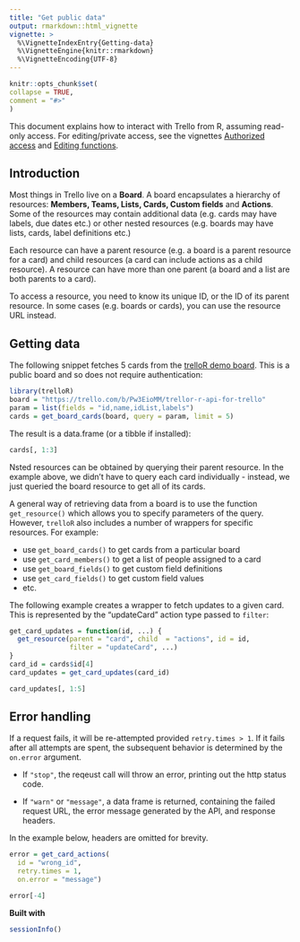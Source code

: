 ```yaml
---
title: "Get public data"
output: rmarkdown::html_vignette
vignette: >
  %\VignetteIndexEntry{Getting-data}
  %\VignetteEngine{knitr::rmarkdown}
  %\VignetteEncoding{UTF-8}
---
```

  
```r
knitr::opts_chunk$set(
collapse = TRUE,
comment = "#>"
)
```

This document explains how to interact with Trello from R, assuming read-only 
access. For editing/private access, see the vignettes
[Authorized access](https://jchrom.github.io/trelloR/articles/auth-access.html)
and
[Editing functions](https://jchrom.github.io/trelloR/articles/edit-fun.html).

Introduction
------------

Most things in Trello live on a __Board__. A board encapsulates a hierarchy
of resources:  __Members, Teams, Lists, Cards, Custom fields__ and __Actions__.
Some of the resources may contain additional data (e.g. cards may have labels,
due dates etc.) or other nested resources (e.g. boards may have lists, cards,
label definitions etc.)

Each resource can have a parent resource (e.g. a board is a parent resource
for a card) and child resources (a card can include actions as a child resource).
A resource can have more than one parent (a board and a list are both parents
to a card).

To access a resource, you need to know its unique ID, or the ID of its parent
resource. In some cases (e.g. boards or cards), you can use the resource URL
instead.

Getting data
------------

The following snippet fetches 5 cards from the [trelloR demo board](https://trello.com/b/Pw3EioMM/trellor-r-api-for-trello). This is a public board and so does not require authentication:

```r
library(trelloR)
board = "https://trello.com/b/Pw3EioMM/trellor-r-api-for-trello"
param = list(fields = "id,name,idList,labels")
cards = get_board_cards(board, query = param, limit = 5)
```

The result is a data.frame (or a tibble if installed):

``` r
cards[, 1:3]
```

Nsted resources can be obtained by querying their parent resource. In the example
above, we didn't have to query each card individually - instead, we just queried
the board resource to get all of its cards.

A general way of retrieving data from a board is to use the function
`get_resource()` which allows you to specify parameters of the query. However,
`trelloR` also includes a number of wrappers for specific resources. For
example: 

* use `get_board_cards()` to get cards from a particular board
* use `get_card_members()` to get a list of people assigned to a card
* use `get_board_fields()` to get custom field definitions
* use `get_card_fields()` to get custom field values
* etc.

The following example creates a wrapper to fetch updates to a given card. This
is represented by the "updateCard" action type passed to `filter`:

```r
get_card_updates = function(id, ...) {
  get_resource(parent = "card", child  = "actions", id = id,
               filter = "updateCard", ...)
}
card_id = cards$id[4]
card_updates = get_card_updates(card_id)
```

```r
card_updates[, 1:5]
```

Error handling
--------------

If a request fails, it will be re-attempted provided `retry.times > 1`. If it
fails after all attempts are spent, the subsequent behavior is determined
by the `on.error` argument.

* If `"stop"`, the reqeust call will throw an error, printing out the http status
  code.
  
* If `"warn"` or `"message"`, a data frame is returned, containing the failed
  request URL, the error message generated by the API, and response headers.
  
In the example below, headers are omitted for brevity.

```r
error = get_card_actions(
  id = "wrong_id",
  retry.times = 1,
  on.error = "message")
```

```r
error[-4]
```


__Built with__

```r
sessionInfo()
```
